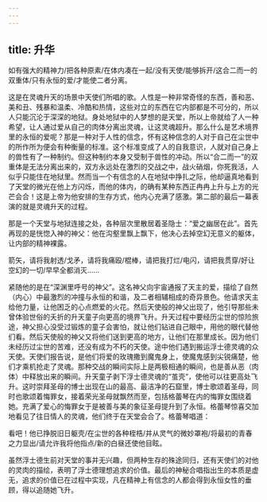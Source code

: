 ```yaml
---
---
---
```

title: 升华
---




如有强大的精神力/把各种原素/在体内凑在一起/没有天使/能够拆开/这合二而一的双重体/只有永恒的爱/才能使二者分离。

这是在灵魂升天的场景中天使们所唱的歌。人性是一种非常奇怪的东西，善和恶、美和丑、残暴和温柔、冷酷和热情，这些对立的东西在它内部都是不可分的，所以人只能沉沦于深深的地狱。身处地狱中的人梦想的是天堂，所以上帝就给了人一种希望，让人通过爱从自己的肉体分离出灵魂，让这灵魂超升。那么什么是艺术境界里的永恒的爱呢？那是一种对于人性的信念，怀有这种信念的人对于自己在尘世中的所作所为便会有种衡量的标准。这个标准变成了人的自我意识，人就对自己身上的兽性有了一种制约。但这种制约本身又受制于兽性的冲动。所以“合二而一”的双重体是无法分离出来的，双方永远处在激烈的交战之中，战火硝烟，你死我活，人似乎只能住在地狱里。然而当一个有信念的人在地狱中挣扎之际，他却逼真地看到了天堂的微光在他上方闪烁，而他的体内，的确有某种东西正冉冉上升与上方的光芒会合！这是上帝为他安排的生存方式，他内心充满了感激。第二部的最后一幕表演的就是灵魂升天的过程。

那是一个天堂与地狱连接之处，各种层次里散居着圣隐士：“爱之幽居在此”。首先再现的是恍惚入神的神父：他在沟壑里飘上飘下，他决心去掉空幻无意义的躯体，让内部的精神裸露。

箭矢，请将我射透/戈矛，请将我痛殴/棍棒，请把我打烂/电闪，请把我贯穿/好让空幻的一切/早早全都消灭……

紧随他的是在“深渊里呼号的神父”。这名神父向宇宙通报了天主的爱，描绘了自然（内心）中最激烈的冲撞与永恒的和谐，及二者相辅相成的奇异景色。他请求天主给他力量，让他困乏的心点燃爱的火花。然后天使般的神父出现了，他引导那些未曾体验世俗的夭折的升天童子向更高的境界飞升。升天过程中要经历尘世的惊险旅途，神父担心没受过锻炼的童子会害怕，就让他们钻进自己眼中，用他的眼代替他们看。然后天使般的神父又将他们送到更高的地方，让他们在那里成长。因为他们未经历过尘世的苦难，还没有成为不朽的天使。途中他们遇到搬运浮士德灵魂的众天使。天使们报告说，是他们将爱的玫瑰撒到魔鬼身上，使魔鬼感到尖锐痛楚，他们才乘机抢走了灵魂。那种交战的瞬间实际上是两极相通的瞬间，也是善从恶（肉体）中释放出来的瞬间。升天童子剥下浮士德灵魂的“茧壳”，使他可以往更高处飞升。这时崇拜圣母的博士出现在山的最高、最洁净的石窟里，博士歌颂着圣母，同时也歌颂着悔罪女，接着荣光圣母就飘然而至，包括格蕾琴在内的悔罪女围绕着她。充满了爱心的悔罪女于是被善与美的象征圣母提升到了永恒。格蕾琴惊喜交加地看见了往日情人的灵魂，他们终于在天堂会合了。格蕾琴唱道：

看吧！他已挣脱旧日躯壳/在尘世的各种桎梏/并从灵气的微妙罩袍/将最初的青春之力显出/请允许我将他指点/新的白昼还使他目眩。

虽然浮士德生前对天堂的事并无兴趣，但两种生存的殊途同归，还有天使们的对他的灵肉的描绘，表明了浮士德理想追求的价值。最后的神秘合唱指出生的本质是虚无，追求的价值已在过程中实现，凡在精神上有信念的人都会得到永恒女性的垂顾，得以追随她飞升。